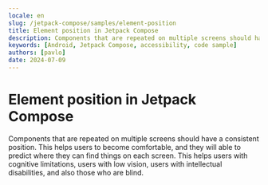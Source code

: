 ```yaml
---
locale: en
slug: /jetpack-compose/samples/element-position
title: Element position in Jetpack Compose
description: Components that are repeated on multiple screens should have a consistent position.
keywords: [Android, Jetpack Compose, accessibility, code sample]
authors: [pavlo]
date: 2024-07-09
---
```


# Element position in Jetpack Compose

Components that are repeated on multiple screens should have a consistent position. This helps users to become comfortable, and they will able to predict where they can find things on each screen. This helps users with cognitive limitations, users with low vision, users with intellectual disabilities, and also those who are blind.

<CodeSample id="element-position" framework="jetpack-compose" locale="en"/>
